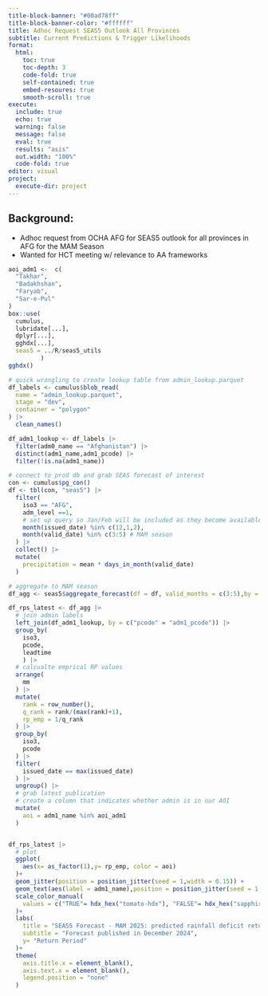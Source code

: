 ```yaml
---
title-block-banner: "#00ad78ff"
title-block-banner-color: "#ffffff"
title: Adhoc Request SEAS5 Outlook All Provinces
subtitle: Current Predictions & Trigger Likelihoods
format:
  html:
    toc: true
    toc-depth: 3
    code-fold: true
    self-contained: true
    embed-resoures: true
    smooth-scroll: true
execute:
  include: true
  echo: true
  warning: false
  message: false
  eval: true
  results: "asis"
  out.width: "100%"
  code-fold: true
editor: visual
project:
  execute-dir: project
---
```



## Background:

 - Adhoc request from OCHA AFG for SEAS5 outlook for all provinces in AFG for the MAM Season
 - Wanted for HCT meeting w/ relevance to AA frameworks


```r

aoi_adm1 <-  c(
  "Takhar",
  "Badakhshan",
  "Faryab",
  "Sar-e-Pul"
)
box::use(
  cumulus,
  lubridate[...],
  dplyr[...],
  gghdx[...],
  seas5 = ../R/seas5_utils
         )
gghdx()
```

```r

# quick wrangling to create lookup table from admin_lookup.parquet
df_labels <- cumulus$blob_read(
  name = "admin_lookup.parquet",
  stage = "dev",
  container = "polygon"
) |>
  clean_names()

df_adm1_lookup <- df_labels |>
  filter(adm0_name == "Afghanistan") |>
  distinct(adm1_name,adm1_pcode) |>
  filter(!is.na(adm1_name))

```


```r
# connect to prod db and grab SEAS forecast of interest
con <- cumulus$pg_con()
df <- tbl(con, "seas5") |>
  filter(
    iso3 == "AFG",
    adm_level ==1,
    # set up query so Jan/Feb will be included as they become available
    month(issued_date) %in% c(12,1,2),
    month(valid_date) %in% c(3:5) # MAM season
  ) |>
  collect() |>
  mutate(
    precipitation = mean * days_in_month(valid_date)
  )
```

```r
# aggregate to MAM season
df_agg <- seas5$aggregate_forecast(df = df, valid_months = c(3:5),by = c("iso3","pcode","issued_date"))

df_rps_latest <- df_agg |>
  # join admin labels
  left_join(df_adm1_lookup, by = c("pcode" = "adm1_pcode")) |>
  group_by(
    iso3,
    pcode,
    leadtime
    ) |>
  # calcualte emprical RP values
  arrange(
    mm
  ) |>
  mutate(
    rank = row_number(),
    q_rank = rank/(max(rank)+1),
    rp_emp = 1/q_rank
  ) |>
  group_by(
    iso3,
    pcode
  ) |>
  filter(
    issued_date == max(issued_date)
  ) |>
  ungroup() |>
  # grab latest publication
  # create a column that indicates whether admin is in our AOI
  mutate(
    aoi = adm1_name %in% aoi_adm1
  )


df_rps_latest |>
  # plot
  ggplot(
    aes(x= as_factor(1),y= rp_emp, color = aoi)
  )+
  geom_jitter(position = position_jitter(seed = 1,width = 0.15)) +
  geom_text(aes(label = adm1_name),position = position_jitter(seed = 1, width =0.2))+
  scale_color_manual(
    values = c("TRUE"= hdx_hex("tomato-hdx"), "FALSE"= hdx_hex("sapphire-hdx"))
  )+
  labs(
    title = "SEAS5 Forecast - MAM 2025: predicted rainfall deficit return period",
    subtitle = "Forecast published in December 2024",
    y= "Return Period"
  )+
  theme(
    axis.title.x = element_blank(),
    axis.text.x = element_blank(),
    legend.position = "none"
  )
```
